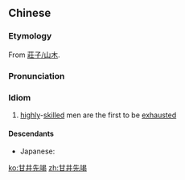 ==Chinese==
{{zh-forms}}

===Etymology===
From [[wikisource:zh:莊子/山木|莊子/山木]].

===Pronunciation===
{{zh-pron
|m=gānjǐngxiānjié
|cat=cy
}}

===Idiom===
{{zh-idiom}}

# [[highly]]-[[skilled]] men are the first to be [[exhaust]]ed

====Descendants====
* Japanese: {{ja-r|甘井先ず竭く|かんせい まず つく}}

[[ko:甘井先竭]]
[[zh:甘井先竭]]